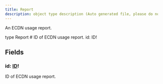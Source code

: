 ```yaml
---
title: Report
description: object type description (Auto generated file, please do not modify)
---
```



An ECDN usage report.

<GQLCodeSnippet>
<GQLLine><GQLKeyword>type</GQLKeyword> Report <GQLOpen /></GQLLine>
<GQLLine> </GQLLine>
	<GQLLine><GQLTab /><GQLComment># ID of ECDN usage report.</GQLComment></GQLLine>
	<GQLLine><GQLTab /><GQLName>id</GQLName>: <GQLLink href="/ecdn-api-scalars/ID">ID</GQLLink><GQLOperator>!</GQLOperator></GQLLine>
<GQLLine> </GQLLine>
<GQLLine><GQLClose /></GQLLine>
</GQLCodeSnippet>


## Fields

### id: [ID](/ecdn-api-scalars/ID)!
ID of ECDN usage report.


